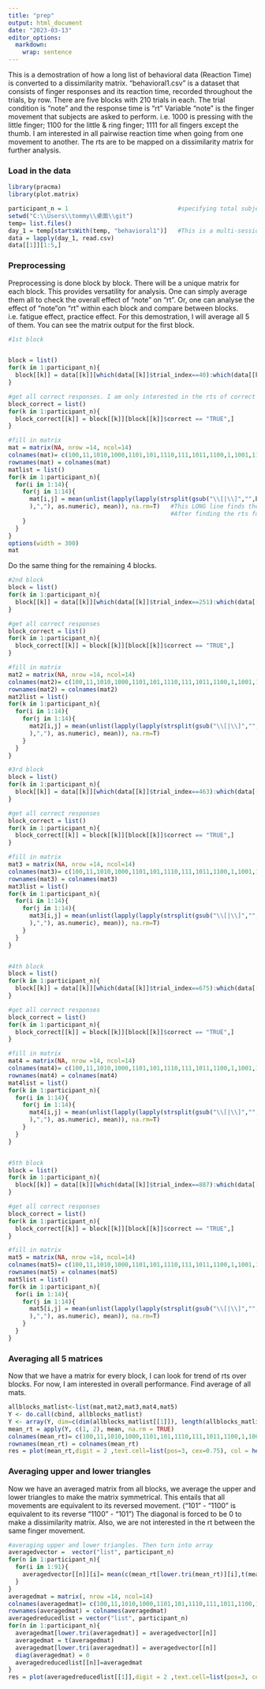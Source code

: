 ```yaml
---
title: "prep"
output: html_document
date: "2023-03-13"
editor_options: 
  markdown: 
    wrap: sentence
---
```


This is a demostration of how a long list of behavioral data (Reaction Time) is converted to a dissimilarity matrix.
"behavioral1.csv" is a dataset that consists of finger responses and its reaction time, recorded throughout the trials, by row.
There are five blocks with 210 trials in each.
The trial condition is "note" and the response time is "rt" Variable "note" is the finger movement that subjects are asked to perform.
i.e. 1000 is pressing with the little finger; 1100 for the little & ring finger; 1111 for all fingers except the thumb.
I am interested in all pairwise reaction time when going from one movement to another.
The rts are to be mapped on a dissimilarity matrix for further analysis.

### Load in the data

```R
library(pracma)
library(plot.matrix)

participant_n = 1                               #specifying total subject number. For demostration, we are preprocessing a single subject.
setwd("C:\\Users\\tommy\\桌面\\git")
temp= list.files()             
day_1 = temp[startsWith(temp, "behavioral1")]   #This is a multi-session study. For demostration, I selected the first session.
data = lapply(day_1, read.csv)
data[[1]][1:5,]
```

### Preprocessing

Preprocessing is done block by block.
There will be a unique matrix for each block.
This provides versatility for analysis.
One can simply average them all to check the overall effect of "note" on "rt".
Or, one can analyse the effect of "note"on "rt" within each block and compare between blocks.
i.e. fatigue effect, practice effect.
For this demostration, I will average all 5 of them.
You can see the matrix output for the first block.

```R
#1st block  


block = list()
for(k in 1:participant_n){
  block[[k]] = data[[k]][which(data[[k]]$trial_index==40):which(data[[k]]$trial_index==249),]
}

#get all correct responses. I am only interested in the rts of correct responses.
block_correct = list()
for(k in 1:participant_n){
  block_correct[[k]] = block[[k]][block[[k]]$correct == "TRUE",]
}

#fill in matrix
mat = matrix(NA, nrow =14, ncol=14)
colnames(mat)= c(100,11,1010,1000,1101,101,1110,111,1011,1100,1,1001,110,10)
rownames(mat) = colnames(mat)
matlist = list()
for(k in 1:participant_n){
  for(i in 1:14){
    for(j in 1:14){
      mat[i,j] = mean(unlist(lapply(lapply(strsplit(gsub("\\[|\\]","",block_correct[[k]]$rt[which(block_correct[[k]]$note == colnames(mat)[j])[block_correct[[k]]$note[which(block_correct[[k]]$note == colnames(mat)[j])-1]==colnames(mat)[i]]]
      ),","), as.numeric), mean)), na.rm=T)   #This LONG line finds the rows for a specific note with correct input, for each of these rows, identify the previous row with the correct input and the specific note. 
                                              #After finding the rts for each of the conditions, then find their average (If there are multiple rts found for a specific condition).
    }
  }
}
options(width = 300)
mat
```

Do the same thing for the remaining 4 blocks.
```R
#2nd block
block = list()
for(k in 1:participant_n){
  block[[k]] = data[[k]][which(data[[k]]$trial_index==251):which(data[[k]]$trial_index==461),]
}

#get all correct responses
block_correct = list()
for(k in 1:participant_n){
  block_correct[[k]] = block[[k]][block[[k]]$correct == "TRUE",]
}

#fill in matrix
mat2 = matrix(NA, nrow =14, ncol=14)
colnames(mat2)= c(100,11,1010,1000,1101,101,1110,111,1011,1100,1,1001,110,10)
rownames(mat2) = colnames(mat2)
mat2list = list()
for(k in 1:participant_n){
  for(i in 1:14){
    for(j in 1:14){
      mat2[i,j] = mean(unlist(lapply(lapply(strsplit(gsub("\\[|\\]","",block_correct[[k]]$rt[which(block_correct[[k]]$note == colnames(mat2)[j])[block_correct[[k]]$note[which(block_correct[[k]]$note == colnames(mat2)[j])-1]==colnames(mat2)[i]]]
      ),","), as.numeric), mean)), na.rm=T)   
    }
  }
}

#3rd block
block = list()
for(k in 1:participant_n){
  block[[k]] = data[[k]][which(data[[k]]$trial_index==463):which(data[[k]]$trial_index==673),]
}

#get all correct responses
block_correct = list()
for(k in 1:participant_n){
  block_correct[[k]] = block[[k]][block[[k]]$correct == "TRUE",]
}

#fill in matrix
mat3 = matrix(NA, nrow =14, ncol=14)
colnames(mat3)= c(100,11,1010,1000,1101,101,1110,111,1011,1100,1,1001,110,10)
rownames(mat3) = colnames(mat3)
mat3list = list()
for(k in 1:participant_n){
  for(i in 1:14){
    for(j in 1:14){
      mat3[i,j] = mean(unlist(lapply(lapply(strsplit(gsub("\\[|\\]","",block_correct[[k]]$rt[which(block_correct[[k]]$note == colnames(mat3)[j])[block_correct[[k]]$note[which(block_correct[[k]]$note == colnames(mat3)[j])-1]==colnames(mat3)[i]]]
      ),","), as.numeric), mean)), na.rm=T)   
    }
  }
}


#4th block
block = list()
for(k in 1:participant_n){
  block[[k]] = data[[k]][which(data[[k]]$trial_index==675):which(data[[k]]$trial_index==885),]
}

#get all correct responses
block_correct = list()
for(k in 1:participant_n){
  block_correct[[k]] = block[[k]][block[[k]]$correct == "TRUE",]
}

#fill in matrix
mat4 = matrix(NA, nrow =14, ncol=14)
colnames(mat4)= c(100,11,1010,1000,1101,101,1110,111,1011,1100,1,1001,110,10)
rownames(mat4) = colnames(mat4)
mat4list = list()
for(k in 1:participant_n){
  for(i in 1:14){
    for(j in 1:14){
      mat4[i,j] = mean(unlist(lapply(lapply(strsplit(gsub("\\[|\\]","",block_correct[[k]]$rt[which(block_correct[[k]]$note == colnames(mat4)[j])[block_correct[[k]]$note[which(block_correct[[k]]$note == colnames(mat4)[j])-1]==colnames(mat4)[i]]]
      ),","), as.numeric), mean)), na.rm=T)   
    }
  }
}


#5th block
block = list()
for(k in 1:participant_n){
  block[[k]] = data[[k]][which(data[[k]]$trial_index==887):which(data[[k]]$trial_index==1097),]
}

#get all correct responses
block_correct = list()
for(k in 1:participant_n){
  block_correct[[k]] = block[[k]][block[[k]]$correct == "TRUE",]
}

#fill in matrix
mat5 = matrix(NA, nrow =14, ncol=14)
colnames(mat5)= c(100,11,1010,1000,1101,101,1110,111,1011,1100,1,1001,110,10)
rownames(mat5) = colnames(mat5)
mat5list = list()
for(k in 1:participant_n){
  for(i in 1:14){
    for(j in 1:14){
      mat5[i,j] = mean(unlist(lapply(lapply(strsplit(gsub("\\[|\\]","",block_correct[[k]]$rt[which(block_correct[[k]]$note == colnames(mat5)[j])[block_correct[[k]]$note[which(block_correct[[k]]$note == colnames(mat5)[j])-1]==colnames(mat5)[i]]]
      ),","), as.numeric), mean)), na.rm=T)   
    }
  }
}

```

### Averaging all 5 matrices
Now that we have a matrix for every block, I can look for trend of rts over blocks. For now, I am interested in overall performance. Find average of all mats. 
```r
allblocks_matlist<-list(mat,mat2,mat3,mat4,mat5)
Y <- do.call(cbind, allblocks_matlist)
Y <- array(Y, dim=c(dim(allblocks_matlist[[1]]), length(allblocks_matlist)))
mean_rt = apply(Y, c(1, 2), mean, na.rm = TRUE)
colnames(mean_rt)= c(100,11,1010,1000,1101,101,1110,111,1011,1100,1,1001,110,10)
rownames(mean_rt) = colnames(mean_rt)
res = plot(mean_rt,digit = 2 ,text.cell=list(pos=3, cex=0.75), col = heat.colors(7),breaks = c(200, 1000), key=NULL, axis.col = 3, cex.axis = .7)

```

### Averaging upper and lower triangles
Now we have an averaged matrix from all blocks, we average the upper and lower triangles to make the matrix symmetrical. This entails that all movements are equivalent to its reversed movement. ("101" - "1100" is equivalent to its reverse "1100" - "101")
The diagonal is forced to be 0 to make a dissimilarity matrix. Also, we are not interested in the rt between the same finger movement.
```r
#averaging upper and lower triangles. Then turn into array
averagedvector =  vector("list", participant_n)
for(n in 1:participant_n){
  for(i in 1:91){
    averagedvector[[n]][i]= mean(c(mean_rt[lower.tri(mean_rt)][i],t(mean_rt)[lower.tri(mean_rt)][i]),na.rm=T)
  }
}
averagedmat = matrix(, nrow =14, ncol=14)
colnames(averagedmat)= c(100,11,1010,1000,1101,101,1110,111,1011,1100,1,1001,110,10)
rownames(averagedmat) = colnames(averagedmat)
averagedreducedlist = vector("list", participant_n)
for(n in 1:participant_n){
  averagedmat[lower.tri(averagedmat)] = averagedvector[[n]]
  averagedmat = t(averagedmat)
  averagedmat[lower.tri(averagedmat)] = averagedvector[[n]]
  diag(averagedmat) = 0
  averagedreducedlist[[n]]=averagedmat
}
res = plot(averagedreducedlist[[1]],digit = 2 ,text.cell=list(pos=3, cex=0.75), col = heat.colors(7),breaks = c(200, 1000), key=NULL, axis.col = 3, cex.axis = .7)
```


